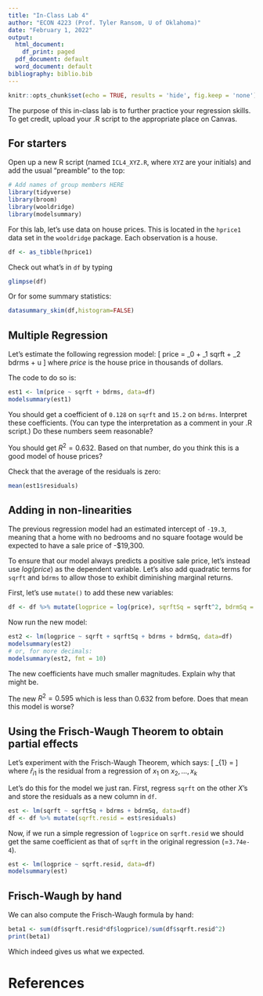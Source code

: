 ```yaml
---
title: "In-Class Lab 4"
author: "ECON 4223 (Prof. Tyler Ransom, U of Oklahoma)"
date: "February 1, 2022"
output:
  html_document:
    df_print: paged
  pdf_document: default
  word_document: default
bibliography: biblio.bib
---
```


```r
knitr::opts_chunk$set(echo = TRUE, results = 'hide', fig.keep = 'none')
```

The purpose of this in-class lab is to further practice your regression skills. To get credit, upload your .R script to the appropriate place on Canvas. 

## For starters
Open up a new R script (named `ICL4_XYZ.R`, where `XYZ` are your initials) and add the usual "preamble" to the top:
```r
# Add names of group members HERE
library(tidyverse)
library(broom)
library(wooldridge)
library(modelsummary)
```

For this lab, let's use data on house prices. This is located in the `hprice1`  data set in the `wooldridge` package. Each observation is a house.
```r
df <- as_tibble(hprice1)
```

Check out what's in `df` by typing
```r
glimpse(df)
```

Or for some summary statistics:
```r
datasummary_skim(df,histogram=FALSE)
```

## Multiple Regression
Let's estimate the following regression model:
\[
price = \beta_0 + \beta_1 sqrft + \beta_2 bdrms + u
\]
where $price$ is the house price in thousands of dollars.

The code to do so is:
```r
est1 <- lm(price ~ sqrft + bdrms, data=df)
modelsummary(est1)
```

You should get a coefficient of `0.128` on `sqrft` and `15.2` on `bdrms`. Interpret these coefficients. (You can type the interpretation as a comment in your .R script.) Do these numbers seem reasonable?

You should get $R^2 = 0.632$. Based on that number, do you think this is a good model of house prices?

Check that the average of the residuals is zero:
```r
mean(est1$residuals)
```

## Adding in non-linearities
The previous regression model had an estimated intercept of `-19.3`, meaning that a home with no bedrooms and no square footage would be expected to have a sale price of -$19,300.

To ensure that our model always predicts a positive sale price, let's instead use $log(price)$ as the dependent variable. Let's also add quadratic terms for `sqrft` and `bdrms` to allow those to exhibit diminishing marginal returns.

First, let's use `mutate()` to add these new variables:
```r
df <- df %>% mutate(logprice = log(price), sqrftSq = sqrft^2, bdrmSq = bdrms^2)
```

Now run the new model:
```r
est2 <- lm(logprice ~ sqrft + sqrftSq + bdrms + bdrmSq, data=df)
modelsummary(est2)
# or, for more decimals:
modelsummary(est2, fmt = 10)
```

The new coefficients have much smaller magnitudes. Explain why that might be.

The new $R^2 = 0.595$ which is less than $0.632$ from before. Does that mean this model is worse?

## Using the Frisch-Waugh Theorem to obtain partial effects
Let's experiment with the Frisch-Waugh Theorem, which says:
\[
\hat{\beta}_{1} = \frac{\sum_{i=1}^{N} \hat{r}_{i1}y_{i}}{\sum_{i=1}^{N} \hat{r}_{i1}^2}
\]
where $\hat{r}_{i1}$ is the residual from a regression of $x_{1}$ on $x_{2},\ldots,x_{k}$

Let's do this for the model we just ran. First, regress `sqrft` on the other $X$'s and store the residuals as a new column in `df`.
```r
est <- lm(sqrft ~ sqrftSq + bdrms + bdrmSq, data=df)
df <- df %>% mutate(sqrft.resid = est$residuals)
```

Now, if we run a simple regression of `logprice` on `sqrft.resid` we should get the same coefficient as that of `sqrft` in the original regression (=`3.74e-4`).
```r
est <- lm(logprice ~ sqrft.resid, data=df)
modelsummary(est)
```

## Frisch-Waugh by hand
We can also compute the Frisch-Waugh formula by hand:
```r
beta1 <- sum(df$sqrft.resid*df$logprice)/sum(df$sqrft.resid^2)
print(beta1)
```

Which indeed gives us what we expected.

# References
